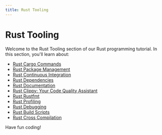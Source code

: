 ```yaml
---
title: Rust Tooling
---
```


# Rust Tooling

Welcome to the Rust Tooling section of our Rust programming tutorial. In this section, you'll learn about:

- [Rust Cargo Commands](./0-rust-cargo-commands.mdx)
- [Rust Package Management](./1-rust-package-management.mdx)
- [Rust Continuous Integration](./10-rust-continuous-integration.mdx)
- [Rust Dependencies](./2-rust-dependencies.mdx)
- [Rust Documentation](./3-rust-documentation.mdx)
- [Rust Clippy: Your Code Quality Assistant](./4-rust-clippy.mdx)
- [Rust Rustfmt](./5-rust-rustfmt.mdx)
- [Rust Profiling](./6-rust-profiling.mdx)
- [Rust Debugging](./7-rust-debugging.mdx)
- [Rust Build Scripts](./8-rust-build-scripts.mdx)
- [Rust Cross Compilation](./9-rust-cross-compilation.mdx)

Have fun coding!
